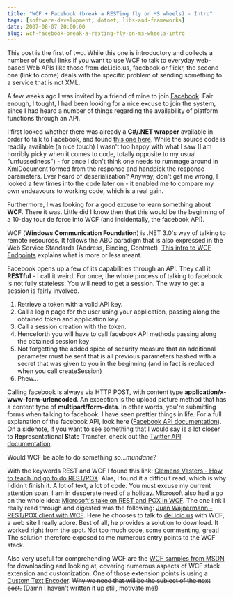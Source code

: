 ```yaml
---
title: "WCF + Facebook (break a RESTing fly on MS wheels) - Intro"
tags: [software-development, dotnet, libs-and-frameworks]
date: 2007-08-07 20:00:00
slug: wcf-facebook-break-a-resting-fly-on-ms-wheels-intro
---
```


<div class="messages status">This post is the first of two. While this one is introductory and collects a number of useful links if you want to use WCF to talk to everyday web-based Web APIs like those from del.icio.us, facebook or flickr, the second one (link to come) deals with the specific problem of sending something to a service that is not XML.</div>

A few weeks ago I was invited by a friend of mine to join [Facebook](http://www.facebook.com). Fair enough, I tought, I had been looking for a nice excuse to join the system, since I had heard a number of things regarding the availability of platform functions through an API.

I first looked whether there was already a **C#/.NET wrapper** available in order to talk to Facebook, and found [this one here](http://camelot.homelinux.com/facebook/). While the source code is readily available (a nice touch) I wasn't too happy with what I saw (I am horribly picky when it comes to code, totally opposite to my usual "unfussedness") - for once I don't think one needs to rummage around in XmlDocument formed from the response and handpick the response parameters. Ever heard of deserialization? Anyway, don't get me wrong, I looked a few times into the code later on - it enabled me to compare my own endeavours to working code, which is a real gain.

 Furthermore, I was looking for a good excuse to learn something about **WCF**. There it was. Little did I know then that this would be the beginning of a 10-day tour de force into WCF (and incidentally, the facebook API).

WCF (**Windows Communication Foundation**) is .NET 3.0's way of talking to remote resources. It follows the ABC paradigm that is also expressed in the Web Service Standards (Address, Binding, Contract). [This intro to WCF Endpoints](http://msdn2.microsoft.com/en-us/library/ms733107.aspx) explains what is more or less meant.

Facebook opens up a few of its capabilities through an API. They call it **RESTful** - I call it weird. For once, the whole process of talking to facebook is not fully stateless. You will need to get a session. The way to get a session is fairly involved.

1.  Retrieve a token with a valid API key.
2.  Call a login page for the user using your application, passing along the obtained token and application key.
3.  Call a session creation with the token.
4.  Henceforth you will have to call facebook API methods passing along the obtained session key
5.  Not forgetting the added spice of security measure that an additional parameter must be sent that is all previous parameters hashed with a secret that was given to you in the beginning (and in fact is replaced when you call createSession)
6.  Phew...

Calling facebook is always via HTTP POST, with content type **application/x-www-form-urlencoded**. An exception is the upload picture method that has a content type of **multipart/form-data**. In other words, you're submitting forms when talking to facebook. I have seen prettier things in life. For a full explanation of the facebook API, look here ([Facebook API documentation](http://developers.facebook.com/documentation.php?v=1.0&doc=)). On a sidenote, if you want to see something that I would say is a lot closer to **Re**presentational **S**tate **T**ransfer, check out the [Twitter API documentation](http://groups.google.com/group/twitter-development-talk/web/api-documentation).

Would WCF be able to do something so..._mundane_?

With the keywords REST and WCF I found this link: [Clemens Vasters - How to teach Indigo to do REST/POX](http://staff.newtelligence.net/clemensv/PermaLink,guid,2d61b97b-3a6e-46bd-89db-b1b20499ba18.aspx). Alas, I found it a difficult read, which is why I didn't finish it. A lot of text, a lot of code. You must excuse my current attention span, I am in desperate need of a holiday. Microsoft also had a go on the whole idea: [Microsoft's take on REST and POX in WCF](http://msdn2.microsoft.com/En-US/library/aa395208.aspx). The one link I really read through and digested was the following: [Juan Wajnermann - REST/POX client with WCF](http://weblogs.manas.com.ar/waj/2007/05/13/rest-pox-client-with-wcf/). Here he chooses to talk to [del.icio.us](http://del.icio.us) with WCF, a web site I really adore. Best of all, he provides a solution to download. It worked right from the spot. Not too much code, some commenting, great! The solution therefore exposed to me numerous entry points to the WCF stack.

Also very useful for comprehending WCF are the [WCF samples from MSDN](http://msdn2.microsoft.com/en-us/library/ms751527(VS.90).aspx) for downloading and looking at, covering numerous aspects of WCF stack extension and customization. One of those extension points is using a [Custom Text Encoder](http://msdn2.microsoft.com/en-us/library/ms751486(VS.90).aspx). <strike>Why we need that will be the subject of the next post.</strike> (Damn I haven't written it up still, motivate me!)